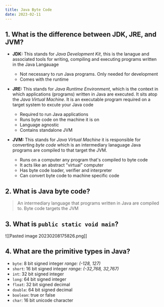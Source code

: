 ```yaml
---
title: Java Byte Code
date: 2023-02-11
---
```


## 1. What is the difference between JDK, JRE, and JVM?
 - **JDK:** This stands for *Java Development Kit*, this is the lanague and associated tools for writing, compiling and executing programs written in the Java Langauage
	 - Not necessary to *run* Java programs. Only needed for development
	 - Comes with the runtime
	 
 - **JRE:** This stands for *Java Runtime Environment*, which is the context in which applications (programs) written in Java are executed. It sits atop the *Java Virtual Machine*. It is an executable program required on a target system to excute your Java code
	 - Required to run Java applications
	 - Runs byte code on the machine it is on
	 - Language agnostic
	 - Contains standalone JVM
 - **JVM:** This stands for *Java Virtual Machine* it is responsible for converting *byte code* which is an intermediary lanaguage Java programs are compiled to that target the JVM.
	 - Runs on a computer any program that's compiled to byte code
	 - It acts like an abstract "virtual" computer
	 - Has byte code loader, verifier and interpreter
	 - Can convert byte code to machine specific code

## 2. What is Java byte code?
> An intermediary language that programs written in Java are compiled to. Byte code targets the JVM


## 3. What is `public static void main`?
![[Pasted image 20230208175826.png]]

## 4. What are the primitive types in Java?
- `byte`: 8 bit signed integer *range: (-128, 127)*
- `short`: 16 bit signed integer *range: (-32,768, 32,767)*
- `int`: 32 bit signed integer
- `long`: 64 bit signed integer
- `float`: 32 bit signed decimal
- `double`: 64 bit signed decimal
- `boolean`: true or false
- `char`: 16 bit unicode character
